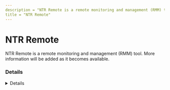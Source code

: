 ```yaml
---
description = "NTR Remote is a remote monitoring and management (RMM) tool. More information will be added as it becomes available."
title = "NTR Remote"
---
```




# NTR Remote

NTR Remote is a remote monitoring and management (RMM) tool. More information will be added as it becomes available.

### Details
<Details author={""}
         category={""}
         created={""}
         website={""}
         lastModified={"2/26/2024"}
         privileges={""}
         free={ "" }
         verification={""}
/>

#### Installation Paths
<Card code={ ["NTRsupportPro_EN.exe"] }/>





### Forensic Artifacts




#### Network Artifacts
<EuiSpacer size="xl"/>
<NetworkArtifactsTable data={ [{"Description": "Known remote domains", "Domains": ["*.ntrsupport.com"], "Ports": []}] }/>




### Detections
- Detects potential network activity of NTR Remote RMM tool
  - [Sigma Rule](https://github.com/magicsword-io/LOLRMM/blob/main/detections/sigma/ntr_remote_network_sigma.yml)
- Detects potential processes activity of NTR Remote RMM tool
  - [Sigma Rule](https://github.com/magicsword-io/LOLRMM/blob/main/detections/sigma/ntr_remote_processes_sigma.yml)

### References
- [DOA as of 2024](DOA as of 2024)

